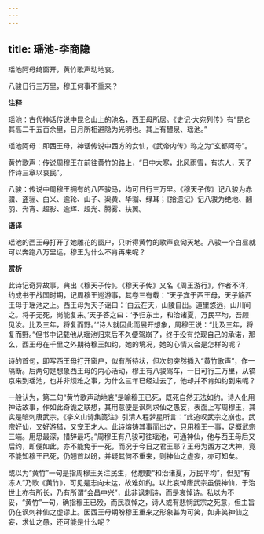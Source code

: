 ```yaml
---
---
---
```

title: 瑶池-李商隐
---

瑶池阿母绮窗开，黄竹歌声动地哀。

八骏日行三万里，穆王何事不重来？

**注释**

瑶池：古代神话传说中昆仑山上的池名，西王母所居。《史记·大宛列传》有“昆仑其高二千五百余里，日月所相避隐为光明也。其上有醴泉、瑶池。”

瑶池阿母：即西王母，神话传说中西方的女仙，《武帝内传》称之为“玄都阿母”。

黄竹歌声：传说周穆王在前往黄竹的路上，“日中大寒，北风雨雪，有冻人，天子作诗三章以哀民”。

八骏：传说中周穆王拥有的八匹骏马，均可日行三万里。《穆天子传》记八骏为赤骥、盗骊、白义、逾轮、山子、渠黄、华骝、绿耳；《拾遗记》记八骏为绝地、翻羽、奔宵、超影、逾辉、超光、腾雾、扶翼。

**语译**

瑶池的西王母打开了她雕花的窗户，只听得黄竹的歌声哀恸天地。八骏一个白昼就可以奔跑八万里远，穆王为什么不肯再来呢？

**赏析**

此诗记奇异故事，典出《穆天子传》。《穆天子传》又名《周王游行》，作者不详，约成书于战国时期，记周穆王巡游事，其卷三有载：“天子宾于西王母，天子觞西王母于瑶池之上。西王母为天子谣曰：‘白云在天，山陵自出。道里悠远，山川间之。将子无死，尚能复来。’天子答之曰：‘予归东土，和治诸夏，万民平均，吾顾见汝。比及三年，将复而野。’”诗人就因此而展开想象，周穆王说：“比及三年，将复而野。”但书中记载他从瑶池归来后不久便驾崩了，终于没有兑现自己的承诺，那么，西王母在千里之外期待穆王如约，她的境况，她的心情又会是怎样的呢？

诗的首句，即写西王母打开窗户，似有所待状，但次句突然插入“黄竹歌声”，作一隔断。后两句是想象西王母的内心活动，穆王有八骏驾车，一日可行三万里，从镐京来到瑶池，也并非烦难之事，为什么三年已经过去了，他却并不肯如约到来呢？

一般认为，第二句“黄竹歌声动地哀”是喻穆王已死，既死自然无法如约。诗人化用神话故事，作如此奇诡之联想，其用意便是讽刺求仙之愚妄，表面上写周穆王，其实是暗刺唐武宗。《李义山诗集笺注》引清人程梦星所言：“此追叹武宗之崩也。武宗好仙，又好游猎，又宠王才人。此诗熔铸其事而出之，只用穆王一事，足概武宗三端。用思最深，措辞最巧。”周穆王有八骏可往瑶池，可通神仙，他与西王母后又后约，即便如此，亦不能免于一死，而况于今日之君王耶？王母为西方之大神，竟不能知穆王已死，仍翘首以盼，并疑其何不重来，则神仙之虚妄，亦可知矣。

或以为“黄竹”一句是指周穆王关注民生，他想要“和治诸夏，万民平均”，但见“有冻人”乃歌《黄竹》，可见是志向未达，故难如约。以此哀悼唐武宗虽佞神仙，于治世上亦有所长，乃有所谓“会昌中兴”，此非讽刺诗，而是哀悼诗。私以为不妥，“黄竹”一句，确指穆王已殁，而民哀悼之，诗人或有悲悯武宗之死意，但主旨仍在讽刺神仙之虚谬上。因西王母期盼穆王重来之形象甚为可笑，如非笑神仙之妄，求仙之愚，还可能是什么呢？